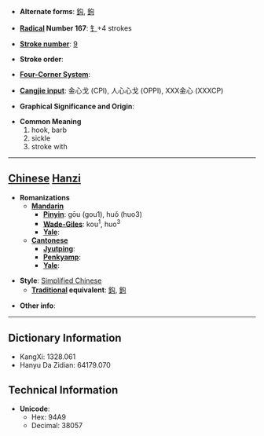 * '''Alternate forms''': [[鈎]], [[鉤]]

* '''[[Wiktionary:Chinese radical index| Radical]] Number 167''': [[Wiktionary:Chinese radical index 钅|钅]]+4 strokes

* '''[[Wiktionary:Chinese total strokes index|Stroke number]]''': [[Wiktionary:Chinese total strokes index 9|9]]

* '''Stroke order''': 

* '''[[Wiktionary:Chinese four corner index|Four-Corner System]]''': 

* '''[[Wiktionary:Chinese Cangjie index|Cangjie input]]''': 金心戈 (CPI), 人心心戈 (OPPI), XXX金心 (XXXCP)

* '''Graphical Significance and Origin''': 

* '''Common Meaning'''
*#hook, barb
*# sickle
*# stroke with


----

== [[Chinese]] [[Hanzi]] ==

* '''Romanizations'''
** '''[[Mandarin]]'''
*** '''[[Pinyin]]''': gōu (gou1), huǒ (huo3)
*** '''[[Wade-Giles]]''': kou<sup>1</sup>, huo<sup>3</sup>
*** '''[[Yale]]''': 
** '''[[Cantonese]]'''
*** '''[[Jyutping]]''':
*** '''[[Penkyamp]]''': 
*** '''[[Yale]]''': 

* '''Style''': [[Simplified Chinese]] 
** '''[[Traditional Chinese|Traditional]] equivalent''': [[鈎]], [[鉤]]

* '''Other info''': 

----

== Dictionary Information ==

* KangXi: 1328.061
* Hanyu Da Zidian: 64179.070

== Technical Information ==

* '''Unicode''':
** Hex: 94A9
** Decimal: 38057